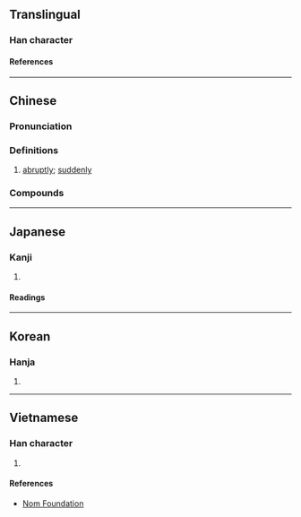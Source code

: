 {{character info/new}}
==Translingual==

===Han character===
{{Han char|rn=94|rad=犬|as=08|sn=11|four=40248|canj=KHYOJ|ids=⿰犭卒}}

====References====
{{Han ref|kx=0714.020|dkj=20500|dj=1126.010|hdz=21354.100|uh=731D}}

----

==Chinese==
{{zh-forms|alt=卒}}

===Pronunciation===
{{zh-pron
|m=cù
|c=cyut3
|mc=y
|oc=y
|ma=
|cat=adv
}}

===Definitions===
{{zh-hanzi}}

# [[abruptly]]; [[suddenly]]
#: {{zh-x|猝死|sudden death}}

===Compounds===
{{zh-der|匆猝|倉猝|猝然|猝嗟|猝發|猝死|猝地|猝不及防}}

----

==Japanese==

===Kanji===
{{ja-kanji|grade=|rs=犬08}}

# {{rfdef|ja|sort=犬08}}

====Readings====
{{ja-readings
|goon=そち
|kanon=そつ
|kun=にわか-
}}

----

==Korean==

===Hanja===
{{ko-hanja|졸}}

# {{rfdef|ko|sort=犬08}}

----

==Vietnamese==

===Han character===
{{vi-readings|rs=犬08|reading=[[vuốt]], [[tót]], [[thốt]], [[thút]]}}

# {{rfdef|vi|sort=犬08}}

====References====
* [http://nomfoundation.org/common/nom_details.php?codepoint=731d Nom Foundation]